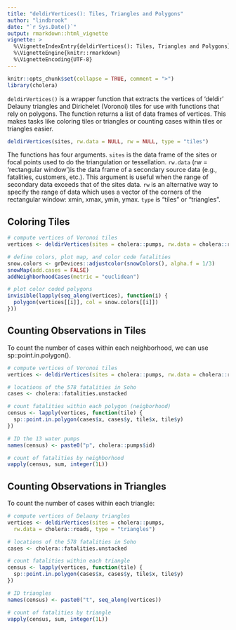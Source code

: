 ```yaml
---
title: "deldirVertices(): Tiles, Triangles and Polygons"
author: "lindbrook"
date: "`r Sys.Date()`"
output: rmarkdown::html_vignette
vignette: >
  %\VignetteIndexEntry{deldirVertices(): Tiles, Triangles and Polygons}
  %\VignetteEngine{knitr::rmarkdown}
  %\VignetteEncoding{UTF-8}
---
```


```r
knitr::opts_chunk$set(collapse = TRUE, comment = ">")
library(cholera)
```

`deldirVertices()` is a wrapper function that extracts the vertices of 'deldir' Delauny triangles and Dirichelet (Voronoi) tiles for use with functions that rely on polygons. The function returns a list of data frames of vertices. This makes tasks like coloring tiles or triangles or counting cases within tiles or triangles easier.

```r
deldirVertices(sites, rw.data = NULL, rw = NULL, type = "tiles")
```

The functions has four arguments. `sites` is the data frame of the sites or focal points used to do the triangulation or tessellation. `rw.data` (rw = 'rectangular window')is the data frame of a secondary source data (e.g., fatalities, customers, etc.). This argument is useful when the range of secondary data exceeds that of the sites data. `rw` is an alternative way to specify the range of data which uses a vector of the corners of the rectangular window: xmin, xmax, ymin, ymax. `type` is "tiles" or "triangles".

## Coloring Tiles

```r
# compute vertices of Voronoi tiles
vertices <- deldirVertices(sites = cholera::pumps, rw.data = cholera::roads)

# define colors, plot map, and color code fatalities
snow.colors <- grDevices::adjustcolor(snowColors(), alpha.f = 1/3)
snowMap(add.cases = FALSE)
addNeighborhoodCases(metric = "euclidean")

# plot color coded polygons
invisible(lapply(seq_along(vertices), function(i) {
  polygon(vertices[[i]], col = snow.colors[[i]])
}))
```

## Counting Observations in Tiles

To count the number of cases within each neighborhood, we can use sp::point.in.polygon().

```r
# compute vertices of Voronoi tiles
vertices <- deldirVertices(sites = cholera::pumps, rw.data = cholera::roads)

# locations of the 578 fatalities in Soho
cases <- cholera::fatalities.unstacked

# count fatalities within each polygon (neigborhood)
census <- lapply(vertices, function(tile) {
  sp::point.in.polygon(cases$x, cases$y, tile$x, tile$y)
})

# ID the 13 water pumps
names(census) <- paste0("p", cholera::pumps$id)

# count of fatalities by neighborhood
vapply(census, sum, integer(1L))
```

## Counting Observations in Triangles

To count the number of cases within each triangle:

```r
# compute vertices of Delauny triangles
vertices <- deldirVertices(sites = cholera::pumps,
  rw.data = cholera::roads, type = "triangles")

# locations of the 578 fatalities in Soho
cases <- cholera::fatalities.unstacked

# count fatalities within each triangle
census <- lapply(vertices, function(tile) {
  sp::point.in.polygon(cases$x, cases$y, tile$x, tile$y)
})

# ID triangles
names(census) <- paste0("t", seq_along(vertices))

# count of fatalities by triangle
vapply(census, sum, integer(1L))
```
